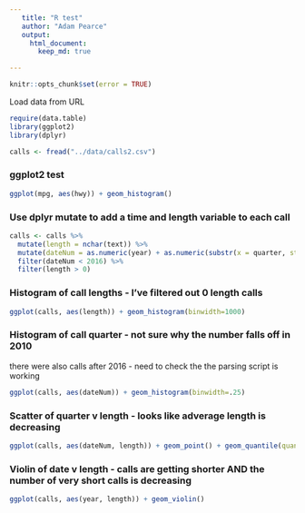```yaml
---
   title: "R test"  
   author: "Adam Pearce"  
   output:  
     html_document:  
       keep_md: true  

---
```

```r
knitr::opts_chunk$set(error = TRUE)
```

Load data from URL
```r
require(data.table)
library(ggplot2)
library(dplyr)

calls <- fread("../data/calls2.csv")
```

### ggplot2 test

```r
ggplot(mpg, aes(hwy)) + geom_histogram()
```

### Use dplyr mutate to add a time and length variable to each call
```r
calls <- calls %>%
  mutate(length = nchar(text)) %>%
  mutate(dateNum = as.numeric(year) + as.numeric(substr(x = quarter, start = 2, stop = 2))/4 - .25) %>%
  filter(dateNum < 2016) %>%
  filter(length > 0)
```


### Histogram of call lengths - I've filtered out 0 length calls
```r
ggplot(calls, aes(length)) + geom_histogram(binwidth=1000)
```


### Histogram of call quarter - not sure why the number falls off in 2010
there were also calls after 2016 - need to check the the parsing script is working
```r
ggplot(calls, aes(dateNum)) + geom_histogram(binwidth=.25)
```

### Scatter of quarter v length - looks like adverage length is decreasing
```r
ggplot(calls, aes(dateNum, length)) + geom_point() + geom_quantile(quantiles = c(.1, .25, .5, .75, .9))
```


### Violin of date v length - calls are getting shorter AND the number of very short calls is decreasing
```r
ggplot(calls, aes(year, length)) + geom_violin()
```
